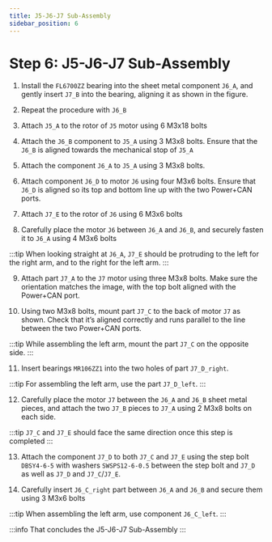```yaml
---
title: J5-J6-J7 Sub-Assembly
sidebar_position: 6
---
```



# Step 6: J5-J6-J7 Sub-Assembly

1. Install the `FL6700ZZ` bearing into the sheet metal component `J6_A`, and gently insert `J7_B` into the bearing, aligning it as shown in the figure.
<AssemblyGuideImage src="j5-j6-j7/prep-step1.png" alt="prep step1" width="20%" />

2. Repeat the procedure with `J6_B`
<AssemblyGuideImage src="j5-j6-j7/prep-step2.png" alt="prep step2" width="20%" />

3. Attach `J5_A` to the rotor of `J5` motor using 6 M3x18 bolts
<AssemblyGuideImage src="j5-j6-j7/step1.png" alt="step1" width="40%" />

4. Attach the `J6_B` component to `J5_A` using 3 M3x8 bolts. Ensure that the `J6_B` is aligned towards the mechanical stop of `J5_A`
<AssemblyGuideImage src="j5-j6-j7/step2.png" alt="step2" width="30%" />

5. Attach the component `J6_A` to `J5_A` using 3 M3x8 bolts.
<AssemblyGuideImage src="j5-j6-j7/step3.png" alt="step3" width="30%" />

6. Attach component `J6_D` to motor `J6` using four M3x6 bolts. Ensure that `J6_D` is aligned so its top and bottom line up with the two Power+CAN ports.
<AssemblyGuideImage src="j5-j6-j7/step4.png" alt="step4" width="30%" />

7. Attach `J7_E` to the rotor of `J6` using 6 M3x6 bolts
<AssemblyGuideImage src="j5-j6-j7/step5.png" alt="step5" width="30%" />

8. Carefully place the motor `J6` between `J6_A` and `J6_B`, and securely fasten it to `J6_A` using 4 M3x6 bolts
<AssemblyGuideImage src="j5-j6-j7/step6.png" alt="step6" width="30%" />

:::tip
When looking straight at `J6_A`, `J7_E` should be protruding to the left for the right arm, and to the right for the left arm.
:::

9. Attach part `J7_A` to the `J7` motor using three M3x8 bolts. Make sure the orientation matches the image, with the top bolt aligned with the Power+CAN port.
<AssemblyGuideImage src="j5-j6-j7/step7.png" alt="step7" width="30%" />

10. Using two M3x8 bolts, mount part `J7_C` to the back of motor `J7` as shown. Check that it’s aligned correctly and runs parallel to the line between the two Power+CAN ports.
<AssemblyGuideImage src="j5-j6-j7/step8.png" alt="step8" width="30%" />

:::tip
While assembling the left arm, mount the part `J7_C` on the opposite side.
<AssemblyGuideImage src="j5-j6-j7/step8-left.png" alt="step8 left" width="30%" />
:::


11. Insert bearings `MR106ZZ1` into the two holes of part `J7_D_right`.
<AssemblyGuideImage src="j5-j6-j7/step9.png" alt="step9" width="20%" />

:::tip
For assembling the left arm, use the part `J7_D_left`.
:::

12. Carefully place the motor `J7` between the `J6_A` and `J6_B` sheet metal pieces, and attach the two `J7_B` pieces to `J7_A` using 2 M3x8 bolts on each side.
<AssemblyGuideImage src="j5-j6-j7/step10.png" alt="step10" width="40%" />

:::tip
`J7_C` and `J7_E` should face the same direction once this step is completed
:::

13. Attach the component `J7_D` to both `J7_C` and `J7_E` using the step bolt `DBSY4-6-5` with washers `SWSPS12-6-0.5` between the step bolt and `J7_D` as well as `J7_D` and `J7_C`/`J7_E`.
<AssemblyGuideImage src="j5-j6-j7/step11.png" alt="step11" width="40%" />

14. Carefully insert `J6_C_right` part between `J6_A` and `J6_B` and secure them using 3 M3x6 bolts
<AssemblyGuideImage src="j5-j6-j7/step12.png" alt="step11" width="40%" />

:::tip
When assembling the left arm, use component `J6_C_left`.
:::

:::info
That concludes the J5-J6-J7 Sub-Assembly
<AssemblyGuideImage src="j5-j6-j7/conclusion.png" alt="conclusion" width="20%" />
:::
